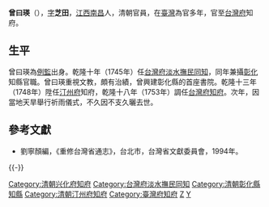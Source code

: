'''曾曰瑛'''（{{bd|1708年||1754年|catIdx=Z曾}}），[[表字|字]]'''芝田'''，[[江西|江西]][[南昌|南昌]]人，清朝官員，在[[臺灣|臺灣]]為官多年，官至[[台灣府|台灣府]]知府。

==生平==
曾曰瑛為[[監生|例監]]出身。乾隆十年（1745年）任[[台灣府淡水撫民同知|台灣府淡水撫民同知]]，同年兼攝[[彰化縣_(清朝)|彰化]]知縣官職。曾曰瑛重視文教，頗有治績，曾興建彰化縣的首座書院。乾隆十三年（1748年）陞任[[汀州府|汀州府]]知府，乾隆十八年（1753年）調任[[台灣府知府|台灣府知府]]。次年，因當地天旱舉行祈雨儀式，不久因不支久曬去世。

==參考文獻==
*劉寧顏編，《重修台灣省通志》，台北市，台灣省文獻委員會，1994年。

{{-}}
{{start box}}
{{s-off}}
{{succession box|[[周岱_(清朝)|周岱]]|[[曹显庚|曹显庚]]|[[兴化府|兴化府]][[知府|知府]]|[[乾隆|乾隆]]七年－八年<br />（1742－1743年）}}
{{Succession box|[[郝霪|郝霪]]|[[陸廣霖|陸廣霖]]|[[台灣府淡水撫民同知|台灣府淡水撫民同知]]|<small>乾隆十年（1745年）上任</small>}}
{{Succession box|[[陸廣霖|陸廣霖]]|[[陸廣霖|陸廣霖]]|[[台灣府|台灣府]][[彰化縣|彰化縣]][[知縣|知縣]]|<small>乾隆十年（1745年）兼攝</small>}}
{{succession box|[[徐林_(清朝)|徐林]]|[[金溶|金溶]]|[[汀州府|汀州府]][[知府|知府]]|[[乾隆|乾隆]]十三年－十七年<br />（1748－1752年）}}
{{Succession box|[[王文昭|王文昭]]|[[鍾德|鍾德]]|[[台灣府知府|台灣府知府]]|<small>乾隆十八年（1753年）上任</small>}}
{{end box}}

{{清朝人物小作品}}
[[Category:清朝兴化府知府|Category:清朝兴化府知府]]
[[Category:台灣府淡水撫民同知|Category:台灣府淡水撫民同知]]
[[Category:清朝彰化縣知縣|Category:清朝彰化縣知縣]]
[[Category:清朝汀州府知府|Category:清朝汀州府知府]]
[[Category:臺灣府知府|Category:臺灣府知府]]
[[Category:南昌人|Z]]
[[Category:曾姓|Y]]